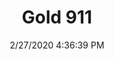 ---
width: 1333
height: 2000
title: Gold 911
description: Gold 911 at the Sierra Madre Collection open house.
date: 2/27/2020 4:36:39 PM
cameraMake: Sony
cameraModel: ILCE-7M3
lens: ZEISS Batis 1.8/85
settingsfStop: f/1.8
settingsISO: ISO 100
settingsShutter: 1/800
settingsFocalLength: 85 mm
---